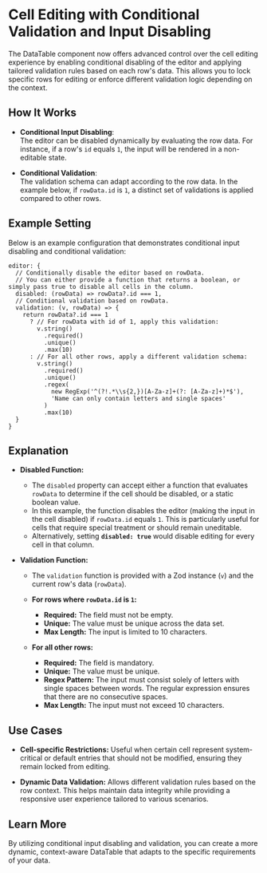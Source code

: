 
<Meta title="Organisms/DataTable/Cell Editing - Conditional Validation & Disabled Input" />

# Cell Editing with Conditional Validation and Input Disabling

The DataTable component now offers advanced control over the cell editing experience by enabling conditional disabling of the editor and applying tailored validation rules based on each row's data. This allows you to lock specific rows for editing or enforce different validation logic depending on the context.

## How It Works

- **Conditional Input Disabling**:  
  The editor can be disabled dynamically by evaluating the row data. For instance, if a row's `id` equals `1`, the input will be rendered in a non-editable state.

- **Conditional Validation**:  
  The validation schema can adapt according to the row data. In the example below, if `rowData.id` is `1`, a distinct set of validations is applied compared to other rows.

## Example Setting

Below is an example configuration that demonstrates conditional input disabling and conditional validation:

```tsx
editor: {
  // Conditionally disable the editor based on rowData.
  // You can either provide a function that returns a boolean, or simply pass true to disable all cells in the column.
  disabled: (rowData) => rowData?.id === 1,
  // Conditional validation based on rowData.
  validation: (v, rowData) => {
    return rowData?.id === 1
      ? // For rowData with id of 1, apply this validation:
        v.string()
          .required()
          .unique()
          .max(10)
      : // For all other rows, apply a different validation schema:
        v.string()
          .required()
          .unique()
          .regex(
            new RegExp('^(?!.*\\s{2,})[A-Za-z]+(?: [A-Za-z]+)*$'),
            'Name can only contain letters and single spaces'
          )
          .max(10)
  }
}
```
## Explanation
- **Disabled Function:**
  - The `disabled` property can accept either a function that evaluates `rowData` to determine if the cell should be disabled, or a static boolean value.
  - In this example, the function disables the editor (making the input in the cell disabled) if `rowData.id` equals `1`. This is particularly useful for cells that require special treatment or should remain uneditable.
  - Alternatively, setting **`disabled: true`** would disable editing for every cell in that column.

- **Validation Function:**
  - The `validation` function is provided with a Zod instance (`v`) and the current row's data (`rowData`).
  - **For rows where `rowData.id` is `1`:**
    - **Required:** The field must not be empty.
    - **Unique:** The value must be unique across the data set.
    - **Max Length:** The input is limited to 10 characters.

  - **For all other rows:**
    - **Required:** The field is mandatory.
    - **Unique:** The value must be unique.
    - **Regex Pattern:** The input must consist solely of letters with single spaces between words. The regular expression ensures that there are no consecutive spaces.
    - **Max Length:** The input must not exceed 10 characters.

## Use Cases
- **Cell-specific Restrictions:**
  Useful when certain cell represent system-critical or default entries that should not be modified, ensuring they remain locked from editing.

- **Dynamic Data Validation:**
  Allows different validation rules based on the row context. This helps maintain data integrity while providing a responsive user experience tailored to various scenarios.

## Learn More
By utilizing conditional input disabling and validation, you can create a more dynamic, context-aware DataTable that adapts to the specific requirements of your data.